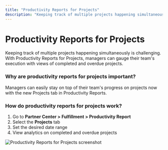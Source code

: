 ```yaml
---
title: "Productivity Reports for Projects"
description: "Keeping track of multiple projects happening simultaneously is challenging. With Productivity Reports for Projects, managers can gauge their team's execution with views of completed and overdue projects."
---
```


# Productivity Reports for Projects

Keeping track of multiple projects happening simultaneously is challenging. With Productivity Reports for Projects, managers can gauge their team's execution with views of completed and overdue projects.

### **Why are productivity reports for projects important?**

Managers can easily stay on top of their team's progress on projects now with the new Projects tab in Productivity Reports.

### **How do productivity reports for projects work?**

1. Go to **Partner Center > Fulfillment > Productivity Report**
2. Select the **Projects** tab
3. Set the desired date range
4. View analytics on completed and overdue projects

![Productivity Reports for Projects screenshot](/img/fulfillment/productivity-report/5724942239127.png)